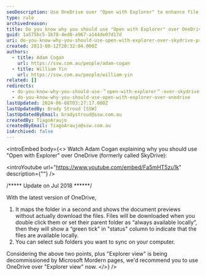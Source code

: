 ```yaml
---
seoDescription: Use OneDrive over "Open with Explorer" to enhance file management and organization with seamless synchronization and subfolder selection.
type: rule
archivedreason:
title: Do you know why you should use "Open with Explorer" over OneDrive?
guid: 1a575bc5-1b78-4ed0-a967-a144de07d17d
uri: do-you-know-why-you-should-use-open-with-explorer-over-skydrive-pro
created: 2013-08-12T20:32:04.000Z
authors:
  - title: Adam Cogan
    url: https://ssw.com.au/people/adam-cogan
  - title: William Yin
    url: https://ssw.com.au/people/william-yin
related: []
redirects:
  - do-you-know-why-you-should-use-＂open-with-explorer＂-over-skydrive-pro
  - do-you-know-why-you-should-use-open-with-explorer-over-onedrive
lastUpdated: 2024-06-08T03:27:17.000Z
lastUpdatedBy: Brady Stroud [SSW]
lastUpdatedByEmail: bradystroud@ssw.com.au
createdBy: TiagoAraujo
createdByEmail: TiagoAraujo@ssw.com.au
isArchived: false
---
```


<introEmbed
  body={<>
Watch Adam Cogan explaining why you should use "Open with Explorer" over OneDrive (formerly called SkyDrive):

&lt;introYoutube url="https://www.youtube.com/embed/Fa5mHT5zu1k" description={""} /&gt;



/\*\*\*\*\* Update on Jul 2018 \*\*\*\*\*\*/

With the latest version of OneDrive,

1. It maps the folder in a second and shows the document previews without actually download the files. Files will be downloaded when you double click them or set their parent folder as “always available locally”, then they will show a “green tick” in "status" column to indicate that the files are available locally.
2. You can select sub folders you want to sync on your computer.

Considering the above two points, plus "Explorer view" is being decommissioned by Microsoft Mordern pages, we'd recommend you to use OneDrive over "Explorer view" now.
  </>}
/>
